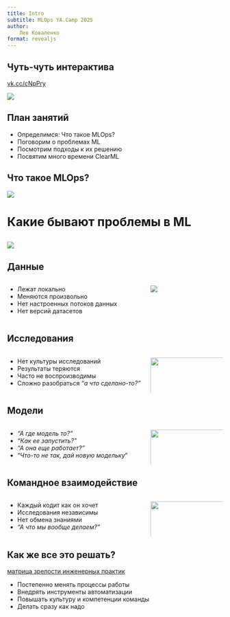 ```yaml
---
title: Intro
subtitle: MLOps YA.Camp 2025
author:
    Лев Коваленко
format: revealjs
---
```


## Чуть-чуть интерактива

[vk.cc/cNpPry](vk.cc/cNpPry)

![](./images/qr_cNpPry.png)

## План занятий
- Определимся: Что такое MLOps?
- Поговорим о проблемах ML
- Посмотрим подходы к их решению
- Посвятим много времени ClearML

## Что такое MLOps?
![](./images/mlops_meme_1.png)

# Какие бывают проблемы в ML

## 
![](images/all_problesm.png)


## Данные

:::: {.columns}
 
::: {.column width="65%"}

- Лежат локально
- Меняются произвольно
- Нет настроенных потоков данных
- Нет версий датасетов
 
:::
 
::: {.column width="35%"}

![](images/data_problem.png)
 
:::
::::

## Исследования

:::: {.columns}
 
::: {.column width="65%"}

- Нет культуры исследований
- Результаты теряются
- Часто не воспроизводимы
- Сложно разобраться *"а что сделано-то?"*
 
:::
 
::: {.column width="35%"}

![](images/research_problem.png){height="130%"}
 
:::
::::

## Модели

:::: {.columns}
 
::: {.column width="65%"}

- *"А где модель то?"*
- *"Как ее запустить?"*
- *"А она еще работает?"*
- "*Что-то не так, дай новую модельку*"
 
:::
 
::: {.column width="35%"}

![](images/model_problem.png){height="130%"}
 
:::
::::

## Командное взаимодействие

:::: {.columns}
 
::: {.column width="65%"}

- Каждый кодит как он хочет
- Исследования независимы
- Нет обмена знаниями
- *"А что мы вообще делаем?"*
 
:::
 
::: {.column width="35%"}

![](images/team_problem.png){height="130%"}
 
:::
::::



## Как же все это решать?

[матрица зрелости инженерных практик](https://miro.com/app/board/uXjVLGblH8M=/?share_link_id=945900646516)

- Постепенно менять процессы работы
- Внедрять инструменты автоматизации
- Повышать культуру и компетенции команды
- Делать сразу как надо